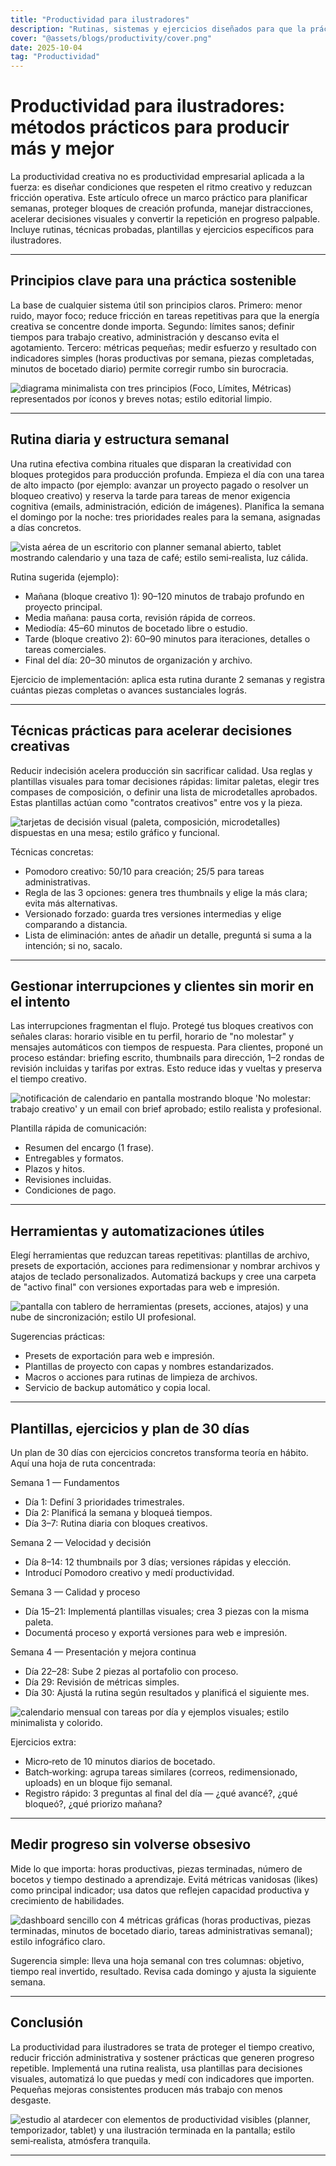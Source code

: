 ```yaml
---
title: "Productividad para ilustradores"
description: "Rutinas, sistemas y ejercicios diseñados para que la práctica creativa sea consistente, eficiente y sostenible."
cover: "@assets/blogs/productivity/cover.png"
date: 2025-10-04
tag: "Productividad"
---
```



# Productividad para ilustradores: métodos prácticos para producir más y mejor

La productividad creativa no es productividad empresarial aplicada a la fuerza: es diseñar condiciones que respeten el ritmo creativo y reduzcan fricción operativa. Este artículo ofrece un marco práctico para planificar semanas, proteger bloques de creación profunda, manejar distracciones, acelerar decisiones visuales y convertir la repetición en progreso palpable. Incluye rutinas, técnicas probadas, plantillas y ejercicios específicos para ilustradores.

---

## Principios clave para una práctica sostenible

La base de cualquier sistema útil son principios claros. Primero: menor ruido, mayor foco; reduce fricción en tareas repetitivas para que la energía creativa se concentre donde importa. Segundo: límites sanos; definir tiempos para trabajo creativo, administración y descanso evita el agotamiento. Tercero: métricas pequeñas; medir esfuerzo y resultado con indicadores simples (horas productivas por semana, piezas completadas, minutos de bocetado diario) permite corregir rumbo sin burocracia.

<Image
  src={image1}
  alt="diagrama minimalista con tres principios (Foco, Límites, Métricas) representados por íconos y breves notas; estilo editorial limpio."
/>

---

## Rutina diaria y estructura semanal

Una rutina efectiva combina rituales que disparan la creatividad con bloques protegidos para producción profunda. Empieza el día con una tarea de alto impacto (por ejemplo: avanzar un proyecto pagado o resolver un bloqueo creativo) y reserva la tarde para tareas de menor exigencia cognitiva (emails, administración, edición de imágenes). Planifica la semana el domingo por la noche: tres prioridades reales para la semana, asignadas a días concretos.

<Image
  src={image2}
  alt="vista aérea de un escritorio con planner semanal abierto, tablet mostrando calendario y una taza de café; estilo semi‑realista, luz cálida."
/>

Rutina sugerida (ejemplo):

- Mañana (bloque creativo 1): 90–120 minutos de trabajo profundo en proyecto principal.
- Media mañana: pausa corta, revisión rápida de correos.
- Mediodía: 45–60 minutos de bocetado libre o estudio.
- Tarde (bloque creativo 2): 60–90 minutos para iteraciones, detalles o tareas comerciales.
- Final del día: 20–30 minutos de organización y archivo.

Ejercicio de implementación: aplica esta rutina durante 2 semanas y registra cuántas piezas completas o avances sustanciales lográs.

---

## Técnicas prácticas para acelerar decisiones creativas

Reducir indecisión acelera producción sin sacrificar calidad. Usa reglas y plantillas visuales para tomar decisiones rápidas: limitar paletas, elegir tres compases de composición, o definir una lista de microdetalles aprobados. Estas plantillas actúan como "contratos creativos" entre vos y la pieza.

<Image
  src={image3}
  alt="tarjetas de decisión visual (paleta, composición, microdetalles) dispuestas en una mesa; estilo gráfico y funcional."
/>

Técnicas concretas:

- Pomodoro creativo: 50/10 para creación; 25/5 para tareas administrativas.
- Regla de las 3 opciones: genera tres thumbnails y elige la más clara; evita más alternativas.
- Versionado forzado: guarda tres versiones intermedias y elige comparando a distancia.
- Lista de eliminación: antes de añadir un detalle, preguntá si suma a la intención; si no, sacalo.

---

## Gestionar interrupciones y clientes sin morir en el intento

Las interrupciones fragmentan el flujo. Protegé tus bloques creativos con señales claras: horario visible en tu perfil, horario de "no molestar" y mensajes automáticos con tiempos de respuesta. Para clientes, proponé un proceso estándar: briefing escrito, thumbnails para dirección, 1–2 rondas de revisión incluidas y tarifas por extras. Esto reduce idas y vueltas y preserva el tiempo creativo.

<Image
  src={image4}
  alt="notificación de calendario en pantalla mostrando bloque 'No molestar: trabajo creativo' y un email con brief aprobado; estilo realista y profesional."
/>

Plantilla rápida de comunicación:

- Resumen del encargo (1 frase).
- Entregables y formatos.
- Plazos y hitos.
- Revisiones incluidas.
- Condiciones de pago.

---

## Herramientas y automatizaciones útiles

Elegí herramientas que reduzcan tareas repetitivas: plantillas de archivo, presets de exportación, acciones para redimensionar y nombrar archivos y atajos de teclado personalizados. Automatizá backups y cree una carpeta de "activo final" con versiones exportadas para web e impresión.

<Image
  src={image5}
  alt="pantalla con tablero de herramientas (presets, acciones, atajos) y una nube de sincronización; estilo UI profesional."
/>

Sugerencias prácticas:

- Presets de exportación para web e impresión.
- Plantillas de proyecto con capas y nombres estandarizados.
- Macros o acciones para rutinas de limpieza de archivos.
- Servicio de backup automático y copia local.

---

## Plantillas, ejercicios y plan de 30 días

Un plan de 30 días con ejercicios concretos transforma teoría en hábito. Aquí una hoja de ruta concentrada:

Semana 1 — Fundamentos

- Día 1: Definí 3 prioridades trimestrales.
- Día 2: Planificá la semana y bloqueá tiempos.
- Día 3–7: Rutina diaria con bloques creativos.

Semana 2 — Velocidad y decisión

- Día 8–14: 12 thumbnails por 3 días; versiones rápidas y elección.
- Introducí Pomodoro creativo y medí productividad.

Semana 3 — Calidad y proceso

- Día 15–21: Implementá plantillas visuales; crea 3 piezas con la misma paleta.
- Documentá proceso y exportá versiones para web e impresión.

Semana 4 — Presentación y mejora continua

- Día 22–28: Sube 2 piezas al portafolio con proceso.
- Día 29: Revisión de métricas simples.
- Día 30: Ajustá la rutina según resultados y planificá el siguiente mes.

<Image
  src={image6}
  alt="calendario mensual con tareas por día y ejemplos visuales; estilo minimalista y colorido."
/>

Ejercicios extra:

- Micro‑reto de 10 minutos diarios de bocetado.
- Batch‑working: agrupa tareas similares (correos, redimensionado, uploads) en un bloque fijo semanal.
- Registro rápido: 3 preguntas al final del día — ¿qué avancé?, ¿qué bloqueó?, ¿qué priorizo mañana?

---

## Medir progreso sin volverse obsesivo

Mide lo que importa: horas productivas, piezas terminadas, número de bocetos y tiempo destinado a aprendizaje. Evitá métricas vanidosas (likes) como principal indicador; usa datos que reflejen capacidad productiva y crecimiento de habilidades.

<Image
  src={image7}
  alt="dashboard sencillo con 4 métricas gráficas (horas productivas, piezas terminadas, minutos de bocetado diario, tareas administrativas semanal); estilo infográfico claro."
/>

Sugerencia simple: lleva una hoja semanal con tres columnas: objetivo, tiempo real invertido, resultado. Revisa cada domingo y ajusta la siguiente semana.

---

## Conclusión

La productividad para ilustradores se trata de proteger el tiempo creativo, reducir fricción administrativa y sostener prácticas que generen progreso repetible. Implementá una rutina realista, usa plantillas para decisiones visuales, automatizá lo que puedas y medí con indicadores que importen. Pequeñas mejoras consistentes producen más trabajo con menos desgaste.

<Image
  src={image8}
  alt="estudio al atardecer con elementos de productividad visibles (planner, temporizador, tablet) y una ilustración terminada en la pantalla; estilo semi‑realista, atmósfera tranquila."
/>

---
